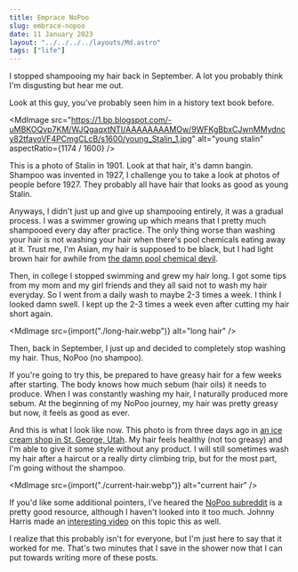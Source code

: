 ```yaml
---
title: Emprace NoPoo
slug: embrace-nopoo
date: 11 January 2023
layout: "../../../../layouts/Md.astro"
tags: ["life"]
---
```



I stopped shampooing my hair back in September.
A lot you probably think I'm disgusting but hear me out.

Look at this guy, you've probably seen him in a history text book before.

<MdImage
  src="https://1.bp.blogspot.com/-uMBKOQvp7KM/WJQgaqxtNTI/AAAAAAAAMOw/9WFKgBbxCJwnMMydncy82tfayoVF4PCmgCLcB/s1600/young_Stalin_1.jpg"
  alt="young stalin"
  aspectRatio={1174 / 1600}
/>

This is a photo of Stalin in 1901.
Look at that hair, it's damn bangin.
Shampoo was invented in 1927, I challenge you to take a look at photos of people before 1927.
They probably all have hair that looks as good as young Stalin.

Anyways, I didn't just up and give up shampooing entirely, it was a gradual process.
I was a swimmer growing up which means that I pretty much shampooed every day after practice.
The only thing worse than washing your hair is not washing your hair when there's
pool chemicals eating away at it.
Trust me, I'm Asian, my hair is supposed to be black, but I had light brown hair for awhile
from [the damn pool chemical devil](https://www.reddit.com/r/ChainsawMan/comments/z47kqc/damn_it_gun_devil/).

Then, in college I stopped swimming and grew my hair long.
I got some tips from my mom and my girl friends and they all said not to wash
my hair everyday.
So I went from a daily wash to maybe 2-3 times a week.
I think I looked damn swell.
I kept up the 2-3 times a week even after cutting my hair short again.

<MdImage src={import("./long-hair.webp")} alt="long hair" />

Then, back in September, I just up and decided to completely stop washing my hair.
Thus, NoPoo (no shampoo).

If you're going to try this, be prepared to have greasy hair for a few weeks after starting.
The body knows how much sebum (hair oils) it needs to produce.
When I was constantly washing my hair, I naturally produced more sebum.
At the beginning of my NoPoo journey, my hair was pretty greasy but now, it feels as good as ever.

And this is what I look like now.
This photo is from three days ago in [an ice cream shop in St. George, Utah](https://goo.gl/maps/aaMjiebgj9FFGDHBA).
My hair feels healthy (not too greasy) and I'm able to give it some style without any product.
I will still sometimes wash my hair after a haircut or a really dirty climbing trip, but 
for the most part, I'm going without the shampoo.

<MdImage src={import("./current-hair.webp")} alt="current hair" />

If you'd like some additional pointers, I've heared the [NoPoo subreddit](https://www.reddit.com/r/NoPoo/) 
is a pretty good resource, although I haven't looked into it too much.
Johnny Harris made an [interesting video](https://www.youtube.com/watch?v=T-_HKFjxVl0) on this topic this as well.

I realize that this probably isn't for everyone, but I'm just here to say that it worked for me.
That's two minutes that I save in the shower now that I can put towards writing more of these posts.
